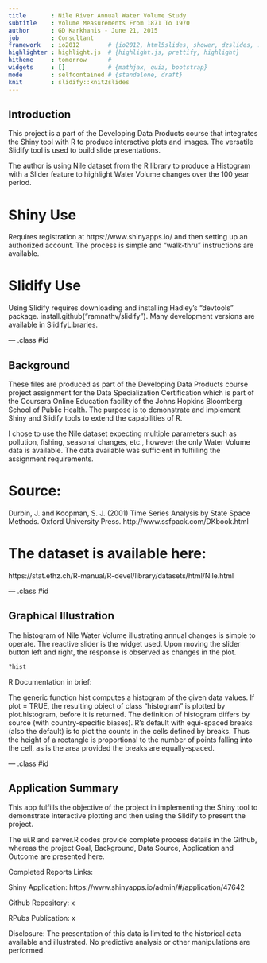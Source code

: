 ```yaml
---
title       : Nile River Annual Water Volume Study
subtitle    : Volume Measurements From 1871 To 1970
author      : GD Karkhanis - June 21, 2015
job         : Consultant
framework   : io2012        # {io2012, html5slides, shower, dzslides, ...}
highlighter : highlight.js  # {highlight.js, prettify, highlight}
hitheme     : tomorrow      # 
widgets     : []            # {mathjax, quiz, bootstrap}
mode        : selfcontained # {standalone, draft}
knit        : slidify::knit2slides
---
```


## Introduction

This project is a part of the Developing Data Products course that integrates the Shiny tool with R to produce interactive plots and images. The versatile Slidify tool is used to build slide presentations.

The author is using Nile dataset from the R library to produce a Histogram with a Slider feature to highlight Water Volume changes over the 100 year period. 

# Shiny Use

Requires registration at https://www.shinyapps.io/ and then setting up an authorized account. The process is simple and "walk-thru" instructions are available.

# Slidify Use

Using Slidify requires downloading and installing Hadley's "devtools" package. install.github("ramnathv/slidify"). Many development versions are available in SlidifyLibraries.

--- .class #id 

## Background 

These files are produced as part of the Developing Data Products course project assignment for the Data Specialization Certification which is part of the Coursera Online Education facility of the Johns Hopkins Bloomberg School of Public Health. The purpose is to demonstrate and implement Shiny and Slidify tools to extend the capabilities of R. 

I chose to use the Nile dataset expecting multiple parameters such as pollution, fishing, seasonal changes, etc., however the only Water Volume data is available. The data available was sufficient in fulfilling the assignment requirements. 

# Source:

Durbin, J. and Koopman, S. J. (2001) Time Series Analysis by State Space Methods. Oxford University Press. http://www.ssfpack.com/DKbook.html

# The dataset is available here:

https://stat.ethz.ch/R-manual/R-devel/library/datasets/html/Nile.html

--- .class #id 

## Graphical Illustration

The histogram of Nile Water Volume illustrating annual changes is simple to operate. The reactive slider is the widget used. Upon moving the slider button left and right, the response is observed as changes in the plot. 
```r
?hist
```

R Documentation in brief:

The generic function hist computes a histogram of the given data values. If plot = TRUE, the resulting object of class "histogram" is plotted by plot.histogram, before it is returned. The definition of histogram differs by source (with country-specific biases). R's default with equi-spaced breaks (also the default) is to plot the counts in the cells defined by breaks. Thus the height of a rectangle is proportional to the number of points falling into the cell, as is the area provided the breaks are equally-spaced.

--- .class #id 

## Application Summary

This app fulfills the objective of the project in implementing the Shiny tool to demonstrate interactive plotting and then using the Slidify to present the project. 

The ui.R and server.R codes provide complete process details in the Github, whereas the project Goal, Background, Data Source, Application and Outcome are presented here. 

Completed Reports Links:

Shiny Application: https://www.shinyapps.io/admin/#/application/47642

Github Repository: x

RPubs Publication: x

Disclosure: The presentation of this data is limited to the historical data available and illustrated. No predictive analysis or other manipulations are performed. 
